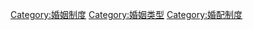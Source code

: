{{Catnav|頁面分類|人文學科|人类学|民俗學|傳統|婚姻}}
{{Catnav|頁面分類|…|家世與傳承|家庭|家事法|婚姻}}
{{Catnav|頁面分類|…|文化人类学|家世與傳承|家庭|婚姻}}

{{catmore}}

{{Commons cat|Polygamy}}

[[Category:婚姻制度|Category:婚姻制度]]
[[Category:婚姻类型|Category:婚姻类型]]
[[Category:婚配制度|Category:婚配制度]]